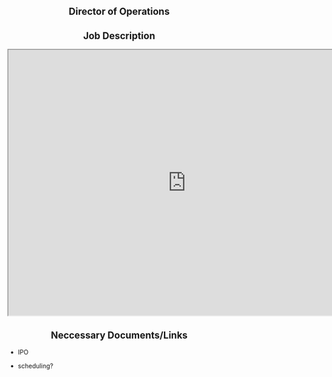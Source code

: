 <div style="text-align: center;">
# Director of Operations
</div>


<div style="text-align: center;">
## Job Description 
</div>

<iframe src="https://docs.google.com/document/d/e/2PACX-1vTUXFoxRuf3Xdsv0AxG0YNoeyRAhpimMX8pcr1zpFv8tjtwRW0egKBFxI8yF3g3d4dQ80yiB4y8GyLo/pub?embedded=true"  width= "800" height= "600"></iframe>



<div style="text-align: center;">
## Neccessary Documents/Links
</div>


- IPO 

- scheduling? 



